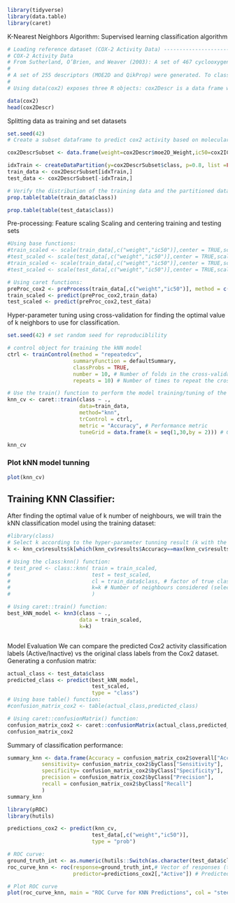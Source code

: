 ```r
library(tidyverse)
library(data.table)
library(caret)

```

K-Nearest Neighbors Algorithm:
Supervised learning classification algorithm

```r
# Loading reference dataset (COX-2 Activity Data) -------------------------
# COX-2 Activity Data
# From Sutherland, O’Brien, and Weaver (2003): A set of 467 cyclooxygenase-2 (COX-2) inhibitors has been assembled from the published work of a single research group, with in vitro activities against human recombinant enzyme expressed as IC50 values ranging from 1 nM to >100 uM (53 compounds have indeterminate IC50 values).
# 
# A set of 255 descriptors (MOE2D and QikProp) were generated. To classify the data, we used a cutoff of 2^{2.5} to determine activity.
# 
# Using data(cox2) exposes three R objects: cox2Descr is a data frame with the descriptor data, cox2IC50 is a numeric vector of IC50 assay values and cox2Class is a factor vector with the activity results.

data(cox2)
head(cox2Descr)
```
Splitting data as training and set datasets
```r
set.seed(42)
# Create a subset dataframe to predict cox2 activity based on molecular weight or IC50 of each compound:

cox2DescrSubset <- data.frame(weight=cox2Descr$moe2D_Weight,ic50=cox2IC50, class=cox2Class) 

idxTrain <- createDataPartition(y=cox2DescrSubset$class, p=0.8, list =FALSE)
train_data <- cox2DescrSubset[idxTrain,]
test_data <- cox2DescrSubset[-idxTrain,]

# Verify the distribution of the training data and the partitioned data:
prop.table(table(train_data$class))

```
```r
prop.table(table(test_data$class))
```

Pre-processing: Feature scaling
Scaling and centering training and testing sets
```r
#Using base functions:
#train_scaled <- scale(train_data[,c("weight","ic50")],center = TRUE,scale = TRUE)
#test_scaled <- scale(test_data[,c("weight","ic50")],center = TRUE,scale = TRUE)
#train_scaled <- scale(train_data[,c("weight","ic50")],center = TRUE,scale = TRUE)
#test_scaled <- scale(test_data[,c("weight","ic50")],center = TRUE,scale = TRUE)

# Using caret functions:
preProc_cox2 <- preProcess(train_data[,c("weight","ic50")], method = c("center","scale"))
train_scaled <- predict(preProc_cox2,train_data)
test_scaled <- predict(preProc_cox2,test_data)

```

Hyper-parameter tuning using cross-validation for finding the optimal value of k neighbors to use for classification.
```r
set.seed(42) # set random seed for reproduciblility

# control object for training the kNN model 
ctrl <- trainControl(method = "repeatedcv",
                     summaryFunction = defaultSummary,
                     classProbs = TRUE,
                     number = 10, # Number of folds in the cross-validation
                     repeats = 10) # Number of times to repeat the cross-validation

# Use the train() function to perform the model training/tuning of the k hyperparameter.
knn_cv <- caret::train(class ~ .,
                       data=train_data,
                       method="knn",
                       trControl = ctrl, 
                       metric = "Accuracy", # Performance metric
                       tuneGrid = data.frame(k = seq(1,30,by = 2))) # Grid for searching the optimal hyperparameter k

knn_cv
```
### Plot kNN model tunning
```r
plot(knn_cv)
```


## Training KNN Classifier:
After finding the optimal value of k number of neighbours, we will train the kNN classification model using the training dataset:

```r
#library(class)
# Select k according to the hyper-parameter tunning result (k with the largest accuracy)
k <- knn_cv$results$k[which(knn_cv$results$Accuracy==max(knn_cv$results$Accuracy))]

# Using the class:knn() function:
# test_pred <- class::knn( train = train_scaled,
#                          test = test_scaled,
#                          cl = train_data$class, #	factor of true classifications of training set
#                          k=k # Number of neighbours considered (selected optimal k in hyper-parameter tuning)
#                          )

# Using caret::train() function:
best_kNN_model <- knn3(class ~ .,
                       data = train_scaled,
                       k=k)



```

Model Evaluation
We can compare the predicted Cox2 activity classification labels (Active/Inactive) vs the original class labels from the Cox2 dataset. 
Generating a confusion matrix:
```r
actual_class <- test_data$class
predicted_class <- predict(best_kNN_model,
                           test_scaled,
                           type = "class")
# Using base table() function:
#confusion_matrix_cox2 <- table(actual_class,predicted_class)

# Using caret::confusionMatrix() function:
confusion_matrix_cox2 <- caret::confusionMatrix(actual_class,predicted_class)
confusion_matrix_cox2
```
Summary of classification performance:
```r
summary_knn <- data.frame(Accuracy = confusion_matrix_cox2$overall["Accuracy"],
           sensitivity= confusion_matrix_cox2$byClass["Sensitivity"],
           specificity= confusion_matrix_cox2$byClass["Specificity"],
           precision = confusion_matrix_cox2$byClass["Precision"],
           recall = confusion_matrix_cox2$byClass["Recall"]
           )
summary_knn
```
```r
library(pROC)
library(hutils)

predictions_cox2 <- predict(knn_cv,
                           test_data[,c("weight","ic50")],
                           type = "prob")

# ROC curve:
ground_truth_int <- as.numeric(hutils::Switch(as.character(test_data$class),"Active"="1","Inactive"="0", DEFAULT = "0"))
roc_curve_knn <- roc(response=ground_truth_int,# Vector of responses (true class)
                     predictor=predictions_cox2[,"Active"]) # Predicted values for each observation

# Plot ROC curve
plot(roc_curve_knn, main = "ROC Curve for KNN Predictions", col = "steelblue")


```

